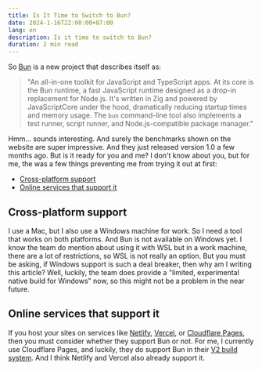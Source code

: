 ```yaml
---
title: Is It Time to Switch to Bun?
date: 2024-1-16T22:00:00+07:00
lang: en
description: Is it time to switch to Bun?
duration: 2 min read
---
```


So [Bun](https://bun.sh/) is a new project that describes itself as:

> "An all-in-one toolkit for JavaScript and TypeScript apps. At its core is the Bun runtime, a fast JavaScript runtime designed as a drop-in replacement for Node.js. It's written in Zig and powered by JavaScriptCore under the hood, dramatically reducing startup times and memory usage. The `bun` command-line tool also implements a test runner, script runner, and Node.js-compatible package manager."

Hmm... sounds interesting. And surely the benchmarks shown on the website are super impressive. And they just released version 1.0 a few months ago. But is it ready for you and me? I don't know about you, but for me, the was a few things preventing me from trying it out at first:

- [Cross-platform support](#cross-platform-support)
- [Online services that support it](#online-services-that-support-it)

## Cross-platform support

I use a Mac, but I also use a Windows machine for work. So I need a tool that works on both platforms. And Bun is not available on Windows yet. I know the team do mention about using it with WSL but in a work machine, there are a lot of restrictions, so WSL is not really an option. But you must be asking, if Windows support is such a deal breaker, then why am I writing this article? Well, luckily, the team does provide a "limited, experimental native build for Windows" now, so this might not be a problem in the near future.

## Online services that support it

If you host your sites on services like [Netlify](https://www.netlify.com/), [Vercel](https://vercel.com/), or [Cloudflare Pages](https://pages.cloudflare.com/), then you must consider whether they support Bun or not. For me, I currently use Cloudflare Pages, and luckily, they do support Bun in their [V2 build system](https://developers.cloudflare.com/pages/configuration/language-support-and-tools/). And I think Netlify and Vercel also already support it.
